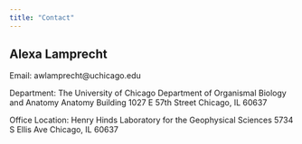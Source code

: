 ---
title: "Contact"
---

## Alexa Lamprecht

Email:
awlamprecht@uchicago.edu

Department:
The University of Chicago
Department of Organismal Biology and Anatomy
Anatomy Building
1027 E 57th Street
Chicago, IL 60637

Office Location:
Henry Hinds Laboratory for the Geophysical Sciences
5734 S Ellis Ave
Chicago, IL 60637
